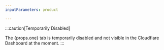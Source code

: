 ```yaml
---
inputParameters: product

---
```



:::caution[Temporarily Disabled]

The {props.one} tab is temporarily disabled and not visible in the Cloudflare Dashboard at the moment.
:::
